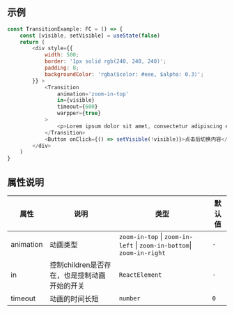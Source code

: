 
<Meta title="通用/动画效果/文档" />

## 示例

<TransitionExample />

```js
const TransitionExample: FC = () => {
    const [visible, setVisible] = useState(false)
    return (
        <div style={{
            width: 500;
            border: '1px solid rgb(240, 240, 240)';
            padding: 8;
            backgroundColor: 'rgba($color: #eee, $alpha: 0.3)';
        }} >
            <Transition
                animation='zoom-in-top'
                in={visible}
                timeout={600}
                warpper={true}
            >
                <p>Lorem ipsum dolor sit amet, consectetur adipiscing elit. Sed nonne merninisti licere mihi ista probare, quae sunt a te dicta? Refert tamen, quo modo.</p>
            </Transition>
            <Button onClick={() => setVisible(!visible)}>点击后切换内容</Button>
        </div>
    )
}
```

## 属性说明

属性|说明|类型|默认值
-|-|-|-
animation|动画类型| `zoom-in-top` &#124; `zoom-in-left` &#124; `zoom-in-bottom`&#124; `zoom-in-right` | `-`
in|控制children是否存在，也是控制动画开始的开关|`ReactElement` | `-`
timeout|动画的时间长短|`number` | `0`